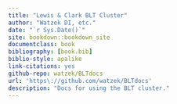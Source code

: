 ```yaml
--- 
title: "Lewis & Clark BLT Cluster"
author: "Watzek DI, etc."
date: "`r Sys.Date()`"
site: bookdown::bookdown_site
documentclass: book
bibliography: [book.bib]
biblio-style: apalike
link-citations: yes
github-repo: watzek/BLTdocs
url: 'https\://github.com/watzek/BLTdocs'
description: "Docs for using the BLT cluster."
---
```



